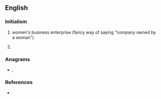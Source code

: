 ==English==

===Initialism===
{{rfc-header|Initialism}}
{{en-initialism}}

# women's business enterprise (fancy way of saying "company owned by a woman")
# {{lb|en|software}} {{initialism of|[[Web]]-[[based]] [[engineering|Engineering]]|lang=en}}

===Anagrams===
* {{l|en|web}}, {{l|en|Web}}

===References===
* {{pedia|WBE}}